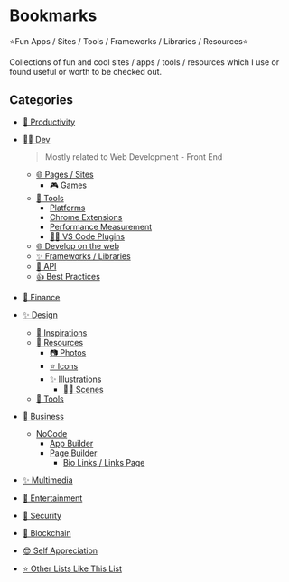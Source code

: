 # Bookmarks

⭐Fun Apps / Sites / Tools / Frameworks / Libraries / Resources⭐

Collections of fun and cool sites / apps / tools / resources which I use or found useful or worth to be checked out.

## Categories

- [💼 Productivity](/bookmarks/productivity)
- [👨‍💻 Dev](/bookmarks/dev)

  > Mostly related to Web Development - Front End

  - [🌐 Pages / Sites](/bookmarks/dev#sites)
    - [🎮 Games](/bookmarks/dev#dev-games)
  - [🔧 Tools](/bookmarks/dev#tools)
    - [Platforms](/bookmarks/dev#platforms)
    - [Chrome Extensions](/bookmarks/dev#chrome-extensions)
    - [Performance Measurement](/bookmarks/dev#performance-measurement)
    - [👨‍🔧 VS Code Plugins](/bookmarks/dev#vscode-plugins)
  - [🌐 Develop on the web](/bookmarks/dev#develop-on-the-web)
  - [✨ Frameworks / Libraries](/bookmarks/dev#frameworks-libraries)
  - [🔁 API](/bookmarks/dev#api)
  - [👍 Best Practices](/bookmarks/dev#best-practices)

- [💸 Finance](/bookmarks/finance)
- [✨ Design](/bookmarks/design)
  - [🎇 Inspirations](/bookmarks/design#inspirations)
  - [💾 Resources](/bookmarks/design#resources)
    - [📷 Photos](/bookmarks/design#photos)
    - [⭐ Icons](/bookmarks/design#icons)
    - [✨ Illustrations](/bookmarks/design#illustrations)
      - [🙆‍♂️ Scenes](/bookmarks/design#scenes)
  - [🔧 Tools](/bookmarks/design#designtools)
- [💼 Business](/bookmarks/business)
  - [NoCode](/bookmarks/business#no-code)
    - [App Builder](/bookmarks/business#build-app-solutions)
    - [Page Builder](/bookmarks/business#page-builder)
      - [Bio Links / Links Page](/bookmarks/business#bio-links--links-page)
- [✨ Multimedia](/bookmarks/multimedia)
- [🎇 Entertainment](/bookmarks/entertainment)
- [🔐 Security](/bookmarks/security)
- [💠 Blockchain](/bookmarks/blockchain)
- [😎 Self Appreciation](/bookmarks/self)
- [⭐ Other Lists Like This List](/bookmarks/other)
